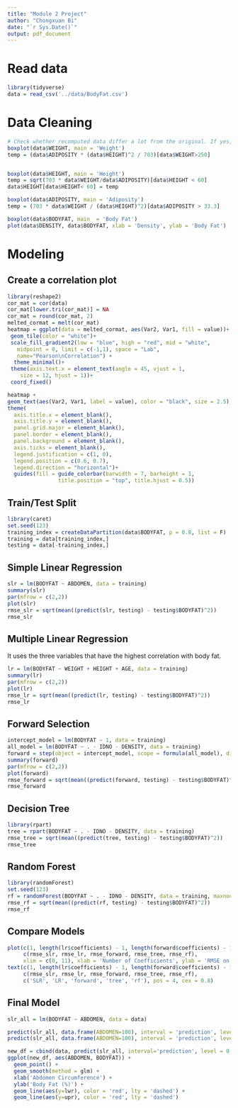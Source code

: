 ```yaml
---
title: "Module 2 Project"
author: "Chongxuan Bi"
date: "`r Sys.Date()`"
output: pdf_document
---
```


# Read data
```r
library(tidyverse)
data = read_csv('../data/BodyFat.csv')
```

# Data Cleaning
```r
# Check whether recomputed data differ a lot from the original. If yes, replace.
boxplot(data$WEIGHT, main = 'Weight')
temp = (data$ADIPOSITY * (data$HEIGHT)^2 / 703)[data$WEIGHT>250]


boxplot(data$HEIGHT, main = 'Height')
temp = sqrt(703 * data$WEIGHT/data$ADIPOSITY)[data$HEIGHT < 60]
data$HEIGHT[data$HEIGHT< 60] = temp

boxplot(data$ADIPOSITY, main = 'Adiposity')
temp = (703 * data$WEIGHT / (data$HEIGHT)^2)[data$ADIPOSITY > 33.3]

boxplot(data$BODYFAT, main  = 'Body Fat')
plot(data$DENSITY, data$BODYFAT, xlab = 'Density', ylab = 'Body Fat')

```
# Modeling
## Create a correlation plot
```r
library(reshape2)
cor_mat = cor(data)
cor_mat[lower.tri(cor_mat)] = NA
cor_mat = round(cor_mat, 2)
melted_cormat = melt(cor_mat)
heatmap = ggplot(data = melted_cormat, aes(Var2, Var1, fill = value))+
 geom_tile(color = "white")+
 scale_fill_gradient2(low = "blue", high = "red", mid = "white", 
   midpoint = 0, limit = c(-1,1), space = "Lab", 
   name="Pearson\nCorrelation") +
  theme_minimal()+ 
 theme(axis.text.x = element_text(angle = 45, vjust = 1, 
    size = 12, hjust = 1))+
 coord_fixed()

heatmap +
geom_text(aes(Var2, Var1, label = value), color = "black", size = 2.5) +
theme(
  axis.title.x = element_blank(),
  axis.title.y = element_blank(),
  panel.grid.major = element_blank(),
  panel.border = element_blank(),
  panel.background = element_blank(),
  axis.ticks = element_blank(),
  legend.justification = c(1, 0),
  legend.position = c(0.6, 0.7),
  legend.direction = "horizontal")+
  guides(fill = guide_colorbar(barwidth = 7, barheight = 1,
                title.position = "top", title.hjust = 0.5))


```
## Train/Test Split
```r
library(caret)
set.seed(123)
training_index = createDataPartition(data$BODYFAT, p = 0.8, list = F)
training = data[training_index,]
testing = data[-training_index,]
```

## Simple Linear Regression
```r
slr = lm(BODYFAT ~ ABDOMEN, data = training)
summary(slr)
par(mfrow = c(2,2))
plot(slr)
rmse_slr = sqrt(mean((predict(slr, testing) - testing$BODYFAT)^2))
rmse_slr
```

## Multiple Linear Regression

It uses the three variables that have the highest correlation with body fat.
```r
lr = lm(BODYFAT ~ WEIGHT + HEIGHT + AGE, data = training)
summary(lr)
par(mfrow = c(2,2))
plot(lr)
rmse_lr = sqrt(mean((predict(lr, testing) - testing$BODYFAT)^2))
rmse_lr
```
## Forward Selection
```r
intercept_model = lm(BODYFAT ~ 1, data = training)
all_model = lm(BODYFAT ~ . - IDNO - DENSITY, data = training)
forward = step(object = intercept_model, scope = formula(all_model), direction = 'forward', k = log(nrow(training)))
summary(forward)
par(mfrow = c(2,2))
plot(forward)
rmse_forward = sqrt(mean((predict(forward, testing) - testing$BODYFAT)^2))
rmse_forward
```
## Decision Tree
```r
library(rpart)
tree = rpart(BODYFAT ~ . - IDNO - DENSITY, data = training)
rmse_tree = sqrt(mean((predict(tree, testing) - testing$BODYFAT)^2))
rmse_tree
```

## Random Forest
```r
library(randomForest)
set.seed(123)
rf = randomForest(BODYFAT ~ . - IDNO - DENSITY, data = training, maxnodes = 8, )
rmse_rf = sqrt(mean((predict(rf, testing) - testing$BODYFAT)^2))
rmse_rf
```

## Compare Models
```r
plot(c(1, length(lr$coefficients) - 1, length(forward$coefficients) - 1, 10, 8),
     c(rmse_slr, rmse_lr, rmse_forward, rmse_tree, rmse_rf), 
     xlim = c(0, 11), xlab = 'Number of Coefficients', ylab = 'RMSE on Testing')
text(c(1, length(lr$coefficients) - 1, length(forward$coefficients) - 1, 10, 8),
     c(rmse_slr, rmse_lr, rmse_forward, rmse_tree, rmse_rf),
     c('SLR', 'LR', 'forward', 'tree', 'rf'), pos = 4, cex = 0.8)

```

## Final Model
```r
slr_all = lm(BODYFAT ~ ABDOMEN, data = data)

predict(slr_all, data.frame(ABDOMEN=100), interval = 'prediction', level = 0.95)
predict(slr_all, data.frame(ABDOMEN=100), interval = 'prediction', level = 0.50)

new_df = cbind(data, predict(slr_all, interval='prediction', level = 0.95))
ggplot(new_df, aes(ABDOMEN, BODYFAT)) +
  geom_point() +
  geom_smooth(method = glm) +
  xlab('Abdomen Circumference') +
  ylab('Body Fat (%)') +
  geom_line(aes(y=lwr), color = 'red', lty = 'dashed') +
  geom_line(aes(y=upr), color = 'red', lty = 'dashed')
```